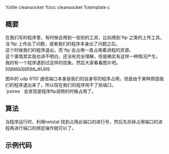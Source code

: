 %title cleansocket
%toc cleansocket
%template c

== 概要 ==

在我们写的程序里，有时候会用到一些别的工具，比如用到`ftp`之类的上传工具，当`ftp`上传出了问题，或者我们的程序本身出了问题之后。<br />
这个时候我们的程序退出，而`ftp`会占用一直占用着进程的资源。<br />
这个事情其实我也讲不明白，还没有完全理解，但是确实有这样一种情况产生。 <br />
我的有一个程序遇到过这样的现象。然后大家看看图片吧。<br />

[[images/pstree_wj.jpg]]

图中的`udp 6110`通信端口本身是我们的自身写的程序占用，但是由于某种原因我们的程序退出来了。所以现在我们的程序用不了些端口。<br />
`pstree ` 会发现是程序ftp调用的时候占用了。<br />

== 算法 ==
当程序运行时，利用netstat 找到占用此端口的进行号，然后先杀掉占用端口的进程再进行端口的绑定操作就可以了。<br />

== 示例代码 ==
{{{class="brush:c"

static char cleanSocket(int port)
{

#define MAX_CLEAN_SOCKET_LOOP_NUM 100
  FILE    *fd;
  char    temp_file[256],str_port[64];
  char    cmd[256], row[256], pResult[16][64];
  int   i,j,loop_num,bingo;
  int postmaster_bingo = 0;
  int java_bingo = 0;

  bzero(temp_file,256);
  sprintf(temp_file, "/ram/netstat.%d.result",port);
  sprintf(str_port, "%d",port);
  for (loop_num=0;loop_num<MAX_CLEAN_SOCKET_LOOP_NUM;loop_num++)
  {
    sprintf(cmd, "rm -f %s", temp_file);
    system(cmd);
    sprintf(cmd, "netstat -apn|grep %d > %s", port, temp_file);
    system(cmd);
    fd = fopen(temp_file, "r");
    if (fd==NULL)
    {
//       writeQuickLog("cleanSocket fail open ",temp_file);
      return;
    }
    bingo = 0;
    while (fgets(row, 256, fd) != NULL)
    {
        printf("cleanSocket: read line: %s\n", row);
      if (!strstr(row,"udp")||!strstr(row,str_port))
        continue;

      printf("cleanSocket: %s\n", row);
      bingo = 1;
//       writeQuickLog("cleanSocket find not close 6102 ",row);
      int para_num = parstr(row, (char *)pResult, " ", 16, 64);
      int error_pid = 0;
      for (j=0;j<para_num;j++)
      {
        char *pos = strstr(pResult[j],"/");
        if (pos!=NULL)
        {
          *pos = 0;
          error_pid = atoi(pResult[j]);
        }
      }
//       writeQuickLog2("cleanStatSocket error_pid ",error_pid);
//       writeQuickLog2("cleanStatSocket now beap_app_stat id ",getpid());
      if (error_pid!=0&&error_pid!=getpid())
      {
          printf("cleanSocket: kill process[%d]\n", error_pid);
        kill(error_pid, SIGKILL);
//         writeQuickLog2("cleanStatSocket kill ",error_pid);
      }
    }
    fclose(fd);
    if (bingo==0)
      break;
  }
  if (loop_num==MAX_CLEAN_SOCKET_LOOP_NUM)
  {
    //杀了100次仍然有,重启机器
    writeQuickLog("loop_num==MAX_CLEAN_SOCKET_LOOP_NUM cleanStatSocket ","");
  }
  writeQuickLog("cleanStatSocket", "end");
  return loop_num;
}


}}}
